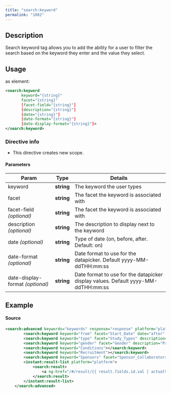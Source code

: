 ```yaml
---
title: "search:keyword"
permalink: "1082"
---
```


## Description

Search keyword tag allows you to add the ability for a user to filter
the search based on the keyword they enter and the value they select.

## Usage

as element:

```xml
<search:keyword
       keyword="{string}"
       facet="{string}"
       [facet-field="{string}"]
       [description="{string}"]
       [date="{string}"]
       [date-format="{string}"]
       [date-display-format="{string}"]>
</search:keyword>
```

### Directive info

* This directive creates new scope.

#### Parameters

| Param | Type | Details |
| --- | --- | --- |
| keyword | **string** | The keyword the user types |
| facet | **string** | The facet the keyword is associated with |
| facet-field  *(optional)* | **string** | The facet the keyword is associated with |
| description  *(optional)* | **string** | The description to display next to the keyword |
| date  *(optional)* | **string** | Type of date (on, before, after. Default: on) |
| date-format  *(optional)* | **string** | Date format to use for the datapicker. Default yyyy-MM-ddTHH:mm:ss |
| date-display-format  *(optional)* | **string** | Date format to use for the datapicker display values. Default yyyy-MM-ddTHH:mm:ss |

## Example

#### Source

```xml
<search:advanced keywords="keywords" response="response" platform="platform">
        <search:keyword keyword="from" facet="Start_Date" date="after" description="Creation date"></search:keyword>
        <search:keyword keyword="type" facet="Study_Types" description="Type of study"></search:keyword>
        <search:keyword keyword="gender" facet="Gender" description="Patient gender"></search:keyword>
        <search:keyword keyword="Conditions"></search:keyword>
        <search:keyword keyword="Recruitment"></search:keyword>
        <search:keyword keyword="Sponsors" facet="Sponsor_Collaborators"></search:keyword>
        <instant:result-list platform="platform">
            <search:result>
                <a ng-href="/#/result/{{ result.fields.id.val | actualValue }}">{{ result.fields.Title.val | displayValue }}</a>
            </search:result>
        </instant:result-list>
    </search:advanced>
```